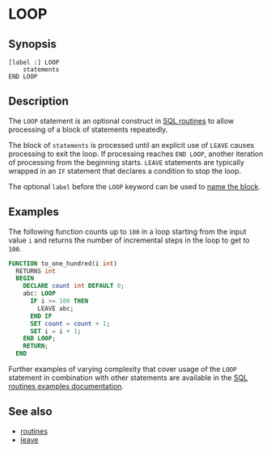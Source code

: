 # LOOP

## Synopsis

```text
[label :] LOOP
    statements
END LOOP
```

## Description

The `LOOP` statement is an optional construct in [SQL
routines](/sql/routines/introduction.mdx) to allow processing of a block of statements
repeatedly.

The block of `statements` is processed until an explicit use of `LEAVE` causes
processing to exit the loop. If processing reaches `END LOOP`, another iteration
of processing from the beginning starts. `LEAVE` statements are typically
wrapped in an `IF` statement that declares a condition to stop the loop.

The optional `label` before the `LOOP` keyword can be used to [name the
block](/sql/routines/introduction#labels).

## Examples


The following function counts up to `100` in a loop starting from the input
value `i` and returns the number of incremental steps in the loop to get to
`100`.

```sql
FUNCTION to_one_hundred(i int)
  RETURNS int
  BEGIN
    DECLARE count int DEFAULT 0;
    abc: LOOP
      IF i >= 100 THEN
        LEAVE abc;
      END IF
      SET count = count + 1;
      SET i = i + 1;
    END LOOP;
    RETURN;
  END
```

Further examples of varying complexity that cover usage of the `LOOP` statement
in combination with other statements are available in the [SQL routines examples
documentation](/sql/routines/examples.mdx).

## See also

* [routines](/sql/routines/introduction.mdx)
* [leave](/sql/routines/leave.mdx)
